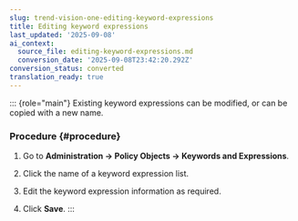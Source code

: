 ```yaml
---
slug: trend-vision-one-editing-keyword-expressions
title: Editing keyword expressions
last_updated: '2025-09-08'
ai_context:
  source_file: editing-keyword-expressions.md
  conversion_date: '2025-09-08T23:42:20.292Z'
conversion_status: converted
translation_ready: true
---
```


::: {role="main"}
Existing keyword expressions can be modified, or can be copied with a new name.

### Procedure {#procedure}

1.  Go to **Administration → Policy Objects → Keywords and Expressions**.

2.  Click the name of a keyword expression list.

3.  Edit the keyword expression information as required.

4.  Click **Save**.
:::
